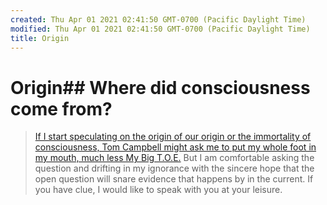 ```yaml
---
created: Thu Apr 01 2021 02:41:50 GMT-0700 (Pacific Daylight Time)
modified: Thu Apr 01 2021 02:41:50 GMT-0700 (Pacific Daylight Time)
title: Origin
---
```

# Origin## Where did consciousness come from?

> [If I start speculating on the origin of our origin or the immortality of consciousness, Tom Campbell might ask me to put my whole foot in my mouth, much less My Big T.O.E.]() But I am comfortable asking the question and drifting in my ignorance with the sincere hope that the open question will snare evidence that happens by in the current. If you have clue, I would like to speak with you at your leisure.

